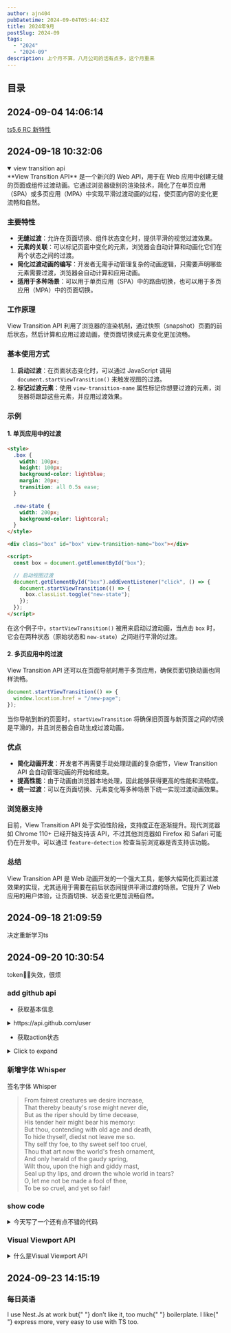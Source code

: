 ```yaml
---
author: ajn404
pubDatetime: 2024-09-04T05:44:43Z
title: 2024年9月
postSlug: 2024-09
tags:
  - "2024"
  - "2024-09"
description: 上个月不算，八月公司的活有点多，这个月重来
---
```



## 目录

## 2024-09-04 14:06:14

<Tag name="ts" className="max-w-[100px]" />

[ts5.6 RC 新特性](https://devblogs.microsoft.com/typescript/announcing-typescript-5-6-rc/#disallowed-nullish-and-truthy-checks)

## 2024-09-18 10:32:06

<details open>
<summary>view transition api</summary>
**View Transition API** 是一个新兴的 Web API，用于在 Web 应用中创建无缝的页面或组件过渡动画。它通过浏览器级别的渲染技术，简化了在单页应用（SPA）或多页应用（MPA）中实现平滑过渡动画的过程，使页面内容的变化更流畅和自然。

### 主要特性

- **无缝过渡**：允许在页面切换、组件状态变化时，提供平滑的视觉过渡效果。
- **元素的关联**：可以标记页面中变化的元素，浏览器会自动计算和动画化它们在两个状态之间的过渡。
- **简化过渡动画的编写**：开发者无需手动管理复杂的动画逻辑，只需要声明哪些元素需要过渡，浏览器会自动计算和应用动画。
- **适用于多种场景**：可以用于单页应用（SPA）中的路由切换，也可以用于多页应用（MPA）中的页面切换。

### 工作原理

View Transition API 利用了浏览器的渲染机制，通过快照（snapshot）页面的前后状态，然后计算和应用过渡动画，使页面切换或元素变化更加流畅。

### 基本使用方式

1. **启动过渡**：在页面状态变化时，可以通过 JavaScript 调用 `document.startViewTransition()` 来触发视图的过渡。
2. **标记过渡元素**：使用 `view-transition-name` 属性标记你想要过渡的元素，浏览器将跟踪这些元素，并应用过渡效果。

### 示例

#### 1. 单页应用中的过渡

```html
<style>
  .box {
    width: 100px;
    height: 100px;
    background-color: lightblue;
    margin: 20px;
    transition: all 0.5s ease;
  }

  .new-state {
    width: 200px;
    background-color: lightcoral;
  }
</style>

<div class="box" id="box" view-transition-name="box"></div>

<script>
  const box = document.getElementById("box");

  // 启动视图过渡
  document.getElementById("box").addEventListener("click", () => {
    document.startViewTransition(() => {
      box.classList.toggle("new-state");
    });
  });
</script>
```

在这个例子中，`startViewTransition()` 被用来启动过渡动画，当点击 `box` 时，它会在两种状态（原始状态和 `new-state`）之间进行平滑的过渡。

#### 2. 多页应用中的过渡

View Transition API 还可以在页面导航时用于多页应用，确保页面切换动画也同样流畅。

```javascript
document.startViewTransition(() => {
  window.location.href = "/new-page";
});
```

当你导航到新的页面时，`startViewTransition` 将确保旧页面与新页面之间的切换是平滑的，并且浏览器会自动生成过渡动画。

### 优点

- **简化动画开发**：开发者不再需要手动处理动画的复杂细节，View Transition API 会自动管理动画的开始和结束。
- **提高性能**：由于动画由浏览器本地处理，因此能够获得更高的性能和流畅度。
- **统一过渡**：可以在页面切换、元素变化等多种场景下统一实现过渡动画效果。

### 浏览器支持

目前，View Transition API 处于实验性阶段，支持度正在逐渐提升。现代浏览器如 Chrome 110+ 已经开始支持该 API，不过其他浏览器如 Firefox 和 Safari 可能仍在开发中。可以通过 `feature-detection` 检查当前浏览器是否支持该功能。

### 总结

View Transition API 是 Web 动画开发的一个强大工具，能够大幅简化页面过渡效果的实现，尤其适用于需要在前后状态间提供平滑过渡的场景。它提升了 Web 应用的用户体验，让页面切换、状态变化更加流畅自然。

</details>

## 2024-09-18 21:09:59

决定重新学习ts

## 2024-09-20 10:30:54

token🧑‍🏫失效，很烦

### add github api

- 获取基本信息

<details>
<summary>https://api.github.com/user</summary>


<Demo />

</details>

- 获取action状态

<details>
<summary>Click to expand</summary>


<Action />{" "}

</details>

### 新增字体 Whisper

签名字体 <span class="font-whisper">Whisper</span>

<blockquote class="font-whisper text-2xl">
  From fairest creatures we desire increase,
  <br />
  That thereby beauty's rose might never die,
  <br />
  But as the riper should by time decease,
  <br />
  His tender heir might bear his memory:
  <br />
  But thou, contending with old age and death,
  <br />
  To hide thyself, diedst not leave me so.
  <br />
  Thy self thy foe, to thy sweet self too cruel,
  <br />
  Thou that art now the world's fresh ornament,
  <br />
  And only herald of the gaudy spring,
  <br />
  Wilt thou, upon the high and giddy mast,
  <br />
  Seal up thy lips, and drown the whole world in tears?
  <br />
  O, let me not be made a fool of thee,
  <br />
  To be so cruel, and yet so fair!
  <br />
</blockquote>

### show code

<details>
<summary>今天写了一个还有点不错的代码</summary>

```js
socket = new WebSocket(`ws://${host}/websocket/position/ajn404`);
let lastExecutionTime = 0; // 上次执行时间
let cache = [];
let processing = false;
const cacheMap = new Map();

socket.addEventListener("message", function (event) {
  const parsedData = JSON.parse(event.data);

  // 处理警告通知
  if (parsedData.method === "warning") {
    showNotification(parsedData);
    return;
  }

  const currentTime = Date.now(); // 获取当前时间
  // 如果距离上次执行时间小于 100ms，则继续缓存数据
  if (currentTime - lastExecutionTime < 100) {
    cacheMap.set(parsedData.params.tagId, parsedData.params); // 用 tagId 作为键，去重存储数据
    return;
  }
  lastExecutionTime = currentTime; // 更新上次执行时间
  cacheMap.set(parsedData.params.tagId, parsedData.params); // 用 tagId 作为键，去重存储数据

  // 如果正在处理缓存中的数据，则不再处理
  if (processing) return;
  processing = true; // 标记为正在处理

  setTimeout(() => {
    // 将 Map 转换为数组，取出所有的缓存数据
    cache = Array.from(cacheMap.values());

    // 过滤并获取车辆和人员的更新数据
    const updateData = getGraphicData(
      cache.filter(item => item.entityType === "car"),
      "car"
    );

    const updateDataMember = getGraphicData(
      cache.filter(item => item.entityType === "staff"),
      "member"
    );

    // 更新车辆位置
    if (updateData && updateData.length > 0) {
      vehicleLocation.locationView.update(updateData);
    }

    // 更新人员位置
    if (updateDataMember && updateDataMember.length > 0) {
      memberLocation.locationView.update(updateDataMember);
    }

    cacheMap.clear(); // 清空 Map 以保证缓存不重复

    if (!memberLocation.positionGroupGraphics) {
      cache = [...updateDataMember];
    }

    if (!vehicleLocation.positionGroupGraphics) {
      cache = [...cache, ...updateData];
    }

    // 处理完成后清空缓存并重置标记

    processing = false;

    console.log(cache, updateDataMember, updateData);
  }, 0); // 异步处理，保证不会阻塞消息接收
});
```

</details>

### Visual Viewport API

<details>
<summary>什么是Visual Viewport API</summary>

Visual Viewport API 是一种机制，允许开发者查询和修改窗口可视区域的属性。 [1](https://developer.mozilla.org/en-US/docs/Web/API/Visual_Viewport_API) 可视区域是指屏幕上除去屏幕键盘、缩放区域外以及其他不随页面缩放的屏幕元素后，实际可见的部分。 [1](https://developer.mozilla.org/en-US/docs/Web/API/Visual_Viewport_API)

移动网页包含两个视口：布局视口和可视视口。 [1](https://developer.mozilla.org/en-US/docs/Web/API/Visual_Viewport_API) 布局视口涵盖页面上的所有元素，而可视视口是屏幕上实际可见的部分。 [1](https://developer.mozilla.org/en-US/docs/Web/API/Visual_Viewport_API)[6](https://github.com/WICG/visual-viewport) 当用户放大页面时，可视视口会缩小，但布局视口保持不变。 [1](https://developer.mozilla.org/en-US/docs/Web/API/Visual_Viewport_API) 用户界面功能（如屏幕键盘）可以缩小可视视口，而不会影响布局视口。 [1](https://developer.mozilla.org/en-US/docs/Web/API/Visual_Viewport_API) Visual Viewport API 允许开发者相对于屏幕上显示的内容定位元素，从而解决布局视口和可视视口不一致的问题。 [1](https://developer.mozilla.org/en-US/docs/Web/API/Visual_Viewport_API)

</details>

## 2024-09-23 14:15:19

### 每日英语

<div id="second">
  I <span id="use">use</span> <span id="nestjs">Nest.Js</span> at work but{" "}
  <span id="dislike">don’t like it</span>, too much{" "}
  <span id="boilerplate">boilerplate</span>. I like{" "}
  <span id="express">express</span> more, very <span id="easy">easy</span> to
  use with <span id="ts">TS</span> too.
</div>

<Driver
  client:load
  elements='[
          {"element":"#use","popover":{"title":"use","description":"表示应用或使用某物，通常指工作或开发中的实践。","side":"top","align":"start"}},
          {"element":"#nestjs","popover":{"title":"Nest.Js","description":"一种渐进式的Node.js框架，专为构建可扩展的服务器端应用而设计，结合了面向对象和函数式编程。","side":"top","align":"start"}},
          {"element":"#dislike","popover":{"title":"don’t like it","description":"表达对某事物的反感或不满。此处指作者不喜欢Nest.Js。","side":"top","align":"start"}},
          {"element":"#boilerplate","popover":{"title":"boilerplate","description":"指重复的、冗余的代码，通常是开发者认为不必要或繁琐的部分。","side":"top","align":"start"}},
          {"element":"#express","popover":{"title":"express","description":"一个简洁且灵活的Node.js框架，用于构建服务器端应用，开发者常称其为轻量、快速。","side":"top","align":"start"}},
          {"element":"#easy","popover":{"title":"easy","description":"表示简单、方便，此处指Express.js比Nest.Js更加容易使用。","side":"top","align":"start"}},
          {"element":"#ts","popover":{"title":"TS","description":"TypeScript的简称，是JavaScript的超集，添加了静态类型支持。","side":"top","align":"start"}}
        ]'
/>
